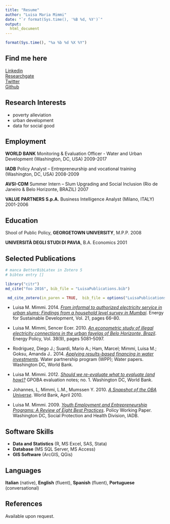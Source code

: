 ```yaml
---
title: "Resume"
author: "Luisa Maria Mimmi"
date: "`r format(Sys.time(), '%B %d, %Y')`"
output: 
  html_document
---
```


```r
format(Sys.time(), "%a %b %d %X %Y")
```
  
## Find me here
[Linkedin](https://twitter.com/LuisaMimmi/)  
[Researchgate](https://www.researchgate.net/profile/Luisa_Mimmi)  
[Twitter](https://www.linkedin.com/in/luisa-m-mimmi/)  
[Github](https://github.com/Lulander)  



##  Research Interests
* poverty alleviation
* urban development 
* data for social good

##  Employment

**WORLD BANK**
Monitoring & Evaluation Officer - Water and Urban Development (Washington, DC, USA) \hfill 2009-2017

**IADB**
Policy Analyst – Entrepreneurship and vocational training (Washington, DC, USA) \hfill 2008-2009

**AVSI-CDM**
Summer Intern – Slum Upgrading and Social Inclusion (Rio de Janeiro & Belo Horizonte, BRAZIL) \hfill 2007

**VALUE PARTNERS S.p.A.**
Business Intelligence Analyst (Milano, ITALY) \hfill 2001-2006

##  Education

Shool of Public Policy, **GEORGETOWN UNIVERSITY**, M.P.P. \hfill 2008

**UNIVERSITÀ DEGLI STUDI DI PAVIA**, B.A. Economics \hfill 2001

##  Selected Publications


```r
# manca BetterBibLatex in Zotero 5
# bibtex entry []

library("citr")
md_cite("foo 2016", bib_file = "LuisaPublications.bib")

 md_cite_zotero(in_paren = TRUE,  bib_file = options("LuisaPublications.bib")) 
```






* Luisa M. Mimmi. 2014. [*From informal to authorized electricity service in urban slums: Findings from a household level survey in Mumbai*](http://linkinghub.elsevier.com/retrieve/pii/S0973082614000507). Energy for Sustainable Development, Vol. 21, pages 66--80.

* Luisa M. Mimmi, Sencer Ecer. 2010. [*An econometric study of illegal electricity connections in the urban favelas of Belo Horizonte, Brazil*](http://linkinghub.elsevier.com/retrieve/pii/S0301421510003113). Energy Policy, Vol. 38(9), pages 5081--5097.

* Rodriguez, Diego J.; Suardi, Mario A.; Ham, Marcel; Mimmi, Luisa M.; Goksu, Amanda J.. 2014. [*Applying results-based financing in water investments*](http://documents.worldbank.org/curated/en/862681468326999086/Applying-results-based-financing-in-water-investments). Water partnership program (WPP); Water papers. Washington DC, World Bank.

* Luisa M. Mimmi. 2012. [*Should we re-evaluate what to evaluate (and how)?*](http://documents.worldbank.org/curated/en/252381468317944978/pdf/831740NWP0P1040Box0382076B00PUBLIC0.pdf) GPOBA evaluation notes; no. 1. Washington DC, World Bank.

* Johannes, L, Mimmi, L.M., Mumssen Y. 2010. [*A Snapshot of the OBA Universe*](https://openknowledge.worldbank.org/bitstream/handle/10986/10934/548520BRI0OBA010Box349431B01PUBLIC1.pdf?sequence=1&isAllowed=y). World Bank, April 2010. 

* Luisa M. Mimmi. 2009. [*Youth Employment and Entrepreneurship Programs: A Review of Eight Best Practices*](https://www.researchgate.net/publication/320044319_Youth_Employment_and_Entrepreneurship_Programs_A_Review_of_Eight_Best_Practices). Policy Working Paper. Washington DC, Social Protection and Health Division, IADB.

##  Software Skills
* **Data and Statistics** (R, MS Excel, SAS, Stata) 
* **Database** (MS SQL Server, MS Access) 
* **GIS Software** (ArcGIS, QGis)

##  Languages
**Italian** (native), **English** (fluent), **Spanish** (fluent), **Portuguese** (conversational)  

##  References

Available upon request.